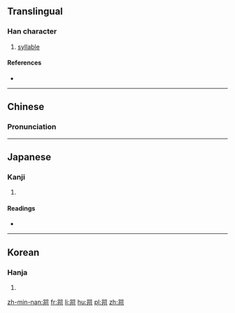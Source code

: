 ==Translingual==

===Han character===
{{Han char|rn=30|rad=口|as=09|sn=12|four=6632<sub>0</sub>|canj=口口戈中中 (RRILL)|ids=⿱[[吅]][[州]]}}

# [[syllable]]

====References====
* {{Han ref|kx=0198.020|dkj=03918|dj=0419.130|hdz=10655.030|uh=558C|ud=21900|bh=D876|bd=55414}}

----

==Chinese==
{{zh-forms}}

===Pronunciation===
{{zh-pron
|m=zhōu
|c=zau1
|mc=y
|oc=y
|ma=
|cat=n
}}

----

==Japanese==

===Kanji===
{{ja-kanji|grade=|rs=口09}}

# {{defn|lang=ja|sort=口09}}

====Readings====
* {{ja-readings|on=[[しゅく]] (shuku), [[しゅう]] (shū)|kun=}}

----

==Korean==

===Hanja===
{{ko-hanja|hangeul=[[주]], [[죽]]|rv=ju, juk|mr=chu, chuk}}

# {{defn|lang=ko|sort=口09}}

[[zh-min-nan:喌]]
[[fr:喌]]
[[li:喌]]
[[hu:喌]]
[[pl:喌]]
[[zh:喌]]